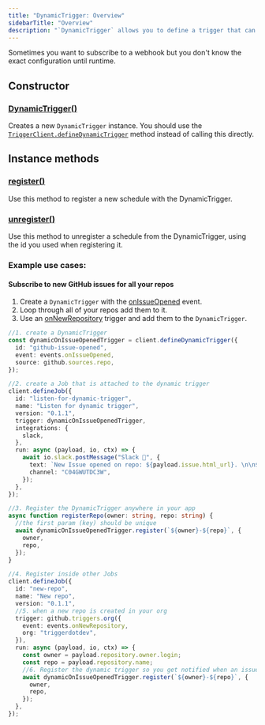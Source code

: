 ```yaml
---
title: "DynamicTrigger: Overview"
sidebarTitle: "Overview"
description: "`DynamicTrigger` allows you to define a trigger that can be configured dynamically at runtime."
---
```


<Snippet file="v2-deprecation-warning.mdx" />

Sometimes you want to subscribe to a webhook but you don't know the exact configuration until runtime.

## Constructor

### [DynamicTrigger()](/sdk/dynamictrigger/constructor)

Creates a new `DynamicTrigger` instance. You should use the [`TriggerClient.defineDynamicTrigger`]() method instead of calling this directly.

## Instance methods

### [register()](/sdk/dynamictrigger/register)

Use this method to register a new schedule with the DynamicTrigger.

### [unregister()](/sdk/dynamictrigger/unregister)

Use this method to unregister a schedule from the DynamicTrigger, using the id you used when registering it.

### Example use cases:

#### Subscribe to new GitHub issues for all your repos

1. Create a `DynamicTrigger` with the [onIssueOpened](/integrations/apis/github-triggers) event.
2. Loop through all of your repos add them to it.
3. Use an [onNewRepository](/integrations/apis/github-triggers) trigger and add them to the `DynamicTrigger`.

<RequestExample>

```typescript DynamicTrigger
//1. create a DynamicTrigger
const dynamicOnIssueOpenedTrigger = client.defineDynamicTrigger({
  id: "github-issue-opened",
  event: events.onIssueOpened,
  source: github.sources.repo,
});

//2. create a Job that is attached to the dynamic trigger
client.defineJob({
  id: "listen-for-dynamic-trigger",
  name: "Listen for dynamic trigger",
  version: "0.1.1",
  trigger: dynamicOnIssueOpenedTrigger,
  integrations: {
    slack,
  },
  run: async (payload, io, ctx) => {
    await io.slack.postMessage("Slack 📝", {
      text: `New Issue opened on repo: ${payload.issue.html_url}. \n\n${JSON.stringify(ctx)}`,
      channel: "C04GWUTDC3W",
    });
  },
});

//3. Register the DynamicTrigger anywhere in your app
async function registerRepo(owner: string, repo: string) {
  //the first param (key) should be unique
  await dynamicOnIssueOpenedTrigger.register(`${owner}-${repo}`, {
    owner,
    repo,
  });
}

//4. Register inside other Jobs
client.defineJob({
  id: "new-repo",
  name: "New repo",
  version: "0.1.1",
  //5. when a new repo is created in your org
  trigger: github.triggers.org({
    event: events.onNewRepository,
    org: "triggerdotdev",
  }),
  run: async (payload, io, ctx) => {
    const owner = payload.repository.owner.login;
    const repo = payload.repository.name;
    //6. Register the dynamic trigger so you get notified when an issue is opened. A task will automatically be created
    await dynamicOnIssueOpenedTrigger.register(`${owner}-${repo}`, {
      owner,
      repo,
    });
  },
});
```

</RequestExample>
